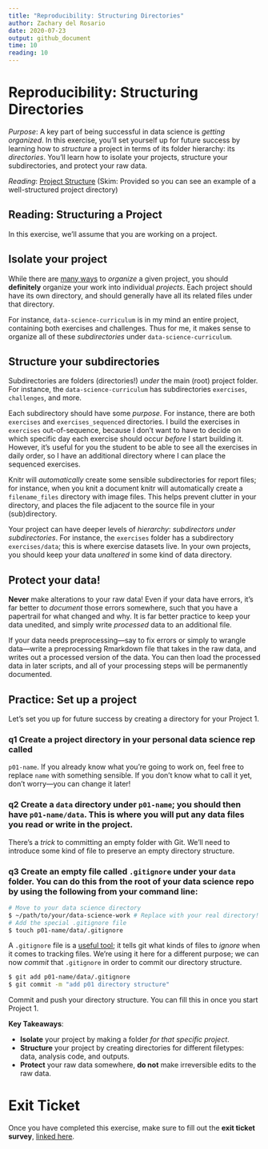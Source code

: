 ```yaml
---
title: "Reproducibility: Structuring Directories"
author: Zachary del Rosario
date: 2020-07-23
output: github_document
time: 10
reading: 10
---
```


# Reproducibility: Structuring Directories

*Purpose*: A key part of being successful in data science is *getting
organized*. In this exercise, you'll set yourself up for future success
by learning how to *structure* a project in terms of its folder
hierarchy: its *directories*. You'll learn how to isolate your projects,
structure your subdirectories, and protect your raw data.

*Reading*: [Project
Structure](https://reproducible-science-curriculum.github.io/organization-RR-Jupyter/02-directories/)
(Skim: Provided so you can see an example of a well-structured project
directory)

## Reading: Structuring a Project

<!-- -------------------------------------------------- -->

In this exercise, we'll assume that you are working on a project.

## Isolate your project

While there are [many
ways](https://medium.com/javascript-in-plain-english/how-to-organize-project-files-4b9d9fd02e73)
to *organize* a given project, you should **definitely** organize your
work into individual *projects*. Each project should have its own
directory, and should generally have all its related files under that
directory.

For instance, `data-science-curriculum` is in my mind an entire project,
containing both exercises and challenges. Thus for me, it makes sense to
organize all of these *subdirectories* under `data-science-curriculum`.

## Structure your subdirectories

Subdirectories are folders (directories!) *under* the main (root)
project folder. For instance, the `data-science-curriculum` has
subdirectories `exercises`, `challenges`, and more.

Each subdirectory should have some *purpose*. For instance, there are
both `exercises` and `exercises_sequenced` directories. I build the
exercises in `exercises` out-of-sequence, because I don't want to have
to decide on which specific day each exercise should occur *before* I
start building it. However, it's useful for you the student to be able
to see all the exercises in daily order, so I have an additional
directory where I can place the sequenced exercises.

Knitr will *automatically* create some sensible subdirectories for
report files; for instance, when you knit a document knitr will
automatically create a `filename_files` directory with image files. This
helps prevent clutter in your directory, and places the file adjacent to
the source file in your (sub)directory.

Your project can have deeper levels of *hierarchy*: *subdirectors under
subdirectories*. For instance, the `exercises` folder has a subdirectory
`exercises/data`; this is where exercise datasets live. In your own
projects, you should keep your data *unaltered* in some kind of data
directory.

## Protect your data!

**Never** make alterations to your raw data! Even if your data have
errors, it's far better to *document* those errors somewhere, such that
you have a papertrail for what changed and why. It is far better
practice to keep your data unedited, and simply write *processed* data
to an additional file.

If your data needs preprocessing---say to fix errors or simply to
wrangle data---write a preprocessing Rmarkdown file that takes in the
raw data, and writes out a processed version of the data. You can then
load the processed data in later scripts, and all of your processing
steps will be permanently documented.

## Practice: Set up a project

<!-- -------------------------------------------------- -->

Let's set you up for future success by creating a directory for your
Project 1.

### **q1** Create a project directory in your personal data science rep called

`p01-name`. If you already know what you're going to work on, feel free
to replace `name` with something sensible. If you don't know what to
call it yet, don't worry---you can change it later!

### **q2** Create a `data` directory under `p01-name`; you should then have `p01-name/data`. This is where you will put any data files you read or write in the project.

There's a *trick* to committing an empty folder with Git. We'll need to
introduce some kind of file to preserve an empty directory structure.

### **q3** Create an empty file called `.gitignore` under your `data` folder. You can do this from the root of your data science repo by using the following from your command line:

```bash
# Move to your data science directory
$ ~/path/to/your/data-science-work # Replace with your real directory!
# Add the special .gitignore file
$ touch p01-name/data/.gitignore
```

A `.gitignore` file is a [useful
tool](https://www.atlassian.com/git/tutorials/saving-changes/gitignore);
it tells git what kinds of files to *ignore* when it comes to tracking
files. We're using it here for a different purpose; we can now *commit*
that `.gitignore` in order to commit our directory structure.

```bash
$ git add p01-name/data/.gitignore
$ git commit -m "add p01 directory structure"
```

Commit and push your directory structure. You can fill this in once you
start Project 1.

**Key Takeaways**:

-   **Isolate** your project by making a folder *for that specific
    project*.
-   **Structure** your project by creating directories for different
    filetypes: data, analysis code, and outputs.
-   **Protect** your raw data somewhere, **do not** make irreversible
    edits to the raw data.

<!-- include-exit-ticket -->

# Exit Ticket

<!-- -------------------------------------------------- -->

Once you have completed this exercise, make sure to fill out the **exit
ticket survey**, [linked
here](https://docs.google.com/forms/d/e/1FAIpQLSeuq2LFIwWcm05e8-JU84A3irdEL7JkXhMq5Xtoalib36LFHw/viewform?usp=pp_url&entry.693978880=e-rep04-directories-assignment.Rmd).
